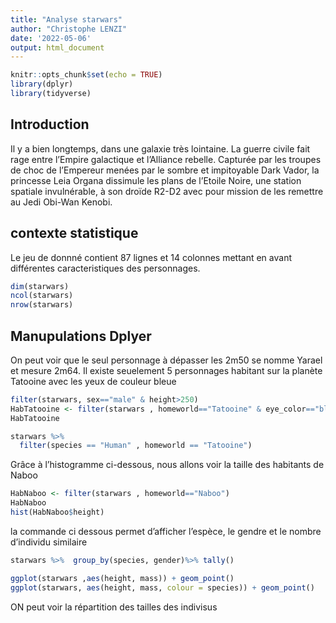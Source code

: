 ```yaml
---
title: "Analyse starwars"
author: "Christophe LENZI"
date: '2022-05-06'
output: html_document
---
```


```r
knitr::opts_chunk$set(echo = TRUE)
library(dplyr)
library(tidyverse)
```

## Introduction

Il y a bien longtemps, dans une galaxie très lointaine. La guerre civile fait rage entre l'Empire galactique et l'Alliance rebelle. Capturée par les troupes de choc de l'Empereur menées par le sombre et impitoyable Dark Vador, la princesse Leia Organa dissimule les plans de l'Etoile Noire, une station spatiale invulnérable, à son droïde R2-D2 avec pour mission de les remettre au Jedi Obi-Wan Kenobi.

## contexte statistique
Le jeu de donnné contient 87 lignes et 14 colonnes mettant en avant différentes caracteristiques des personnages.


```r
dim(starwars)
ncol(starwars)
nrow(starwars)
```

## Manupulations Dplyer

On peut voir que le seul personnage à dépasser les 2m50 se nomme Yarael et mesure  2m64. Il existe seuelement 5 personnages habitant sur la planète Tatooine avec les yeux de couleur bleue

```r
filter(starwars, sex=="male" & height>250)
HabTatooine <- filter(starwars , homeworld=="Tatooine" & eye_color=="blue")
HabTatooine

starwars %>%
  filter(species == "Human" , homeworld == "Tatooine")
```

Grâce à l'histogramme ci-dessous, nous allons voir la taille des habitants de Naboo

```r
HabNaboo <- filter(starwars , homeworld=="Naboo")
HabNaboo
hist(HabNaboo$height)
```

la commande ci dessous permet d'afficher l'espèce, le gendre et le nombre d'individu similaire
```r
starwars %>%  group_by(species, gender)%>% tally()

ggplot(starwars ,aes(height, mass)) + geom_point()
ggplot(starwars, aes(height, mass, colour = species)) + geom_point()
```

ON peut voir la répartition des tailles des indivisus

